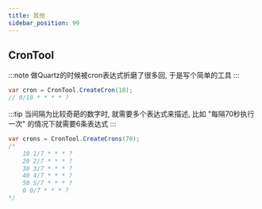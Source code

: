 ```yaml
---
title: 其他
sidebar_position: 99
---
```


## CronTool

:::note
做Quartz的时候被cron表达式折磨了很多回, 于是写个简单的工具
:::

```csharp
var cron = CronTool.CreateCron(10);
// 0/10 * * * * ?
```

:::tip
当间隔为比较奇葩的数字时, 就需要多个表达式来描述, 比如 "每隔70秒执行一次" 的情况下就需要6条表达式
:::

```csharp
var crons = CronTool.CreateCrons(70);
/*
    10 1/7 * * * ?
    20 2/7 * * * ?
    30 3/7 * * * ?
    40 4/7 * * * ?
    50 5/7 * * * ?
    0 0/7 * * * ?
*/
```


